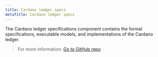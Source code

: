 ```yaml
---
title: Cardano ledger specs
metaTitle: Cardano ledger specs
---
```



The Cardano ledger specifications component contains the formal specifications, executable models, and implementations of the Cardano ledger.

> For more information: [Go to GitHub repo <OpenInNew className='content-link' />](https://github.com/input-output-hk/cardano-ledger-specs#cardano-ledger)
